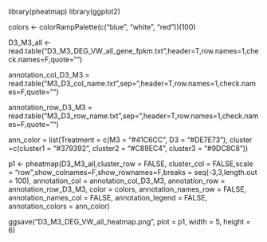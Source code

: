 library(pheatmap)
library(ggplot2)

colors <- colorRampPalette(c("blue", "white", "red"))(100)

D3_M3_all <- read.table("D3_M3_DEG_VW_all_gene_fpkm.txt",header=T,row.names=1,check.names=F,quote="")

annotation_col_D3_M3 = read.table("M3_D3_col_name.txt",sep="\t",header=T,row.names=1,check.names=F,quote="")

annotation_row_D3_M3 = read.table("M3_D3_row_name.txt",sep="\t",header=T,row.names=1,check.names=F,quote="")

ann_color = list(Treatment = c(M3 = "#41C6CC", D3 = "#DE7E73"), cluster =c(cluster1 = "#379392", cluster2 = "#C89EC4", cluster3 = "#9DC8C8"))  

p1 <- pheatmap(D3_M3_all,cluster_row = FALSE, cluster_col = FALSE,scale = "row",show_colnames=F,show_rownames=F,breaks = seq(-3,3,length.out = 100), annotation_col = annotation_col_D3_M3, annotation_row = annotation_row_D3_M3, color = colors, annotation_names_row = FALSE, annotation_names_col = FALSE, annotation_legend = FALSE, annotation_colors = ann_color)

ggsave("D3_M3_DEG_VW_all_heatmap.png", plot = p1, width = 5, height = 6)
